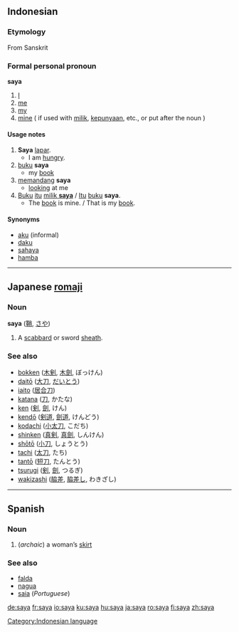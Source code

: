 ==Indonesian==

===Etymology===
From Sanskrit <!-- [[Category:Articles which need Devanagari script]] - Monier William does not list a similar meaning under saya [http://students.washington.edu/prem/mw/s.html] -warning, long page. Would need more information on what Sanskrit word this came from to add the devanagari-->

===Formal personal pronoun===
'''saya'''

# [[I]]
# [[me]]
# [[my]]
# [[mine]] ( if used with [[milik]], [[punya|kepunyaan]], etc., or put after the noun )

====Usage notes====
# '''Saya''' [[lapar]].
#* I am [[hungry]].
# [[buku]] '''saya'''
#* my [[book]]
# [[pandang|memandang]] '''saya'''
#* [[look]]ing at me
# [[buku|Buku]] [[itu]] <u>[[milik]] '''saya'''</u> / [[itu|Itu]] [[buku]] '''saya'''.
#* The [[book]] is mine. / That is my [[book]].

====Synonyms====
*[[aku]] (informal)
*[[daku]]
*[[sahaya]]
*[[hamba]]

[[Category:Indonesian language]]

----

==Japanese [[romaji]]==

===Noun===
'''saya''' ([[鞘]], [[さや]])

# A [[scabbard]] or sword [[sheath]].

===See also===
*[[bokken]] ([[木剣]], [[木劍]], ぼっけん)
*[[daitō]] ([[大刀]], [[だいとう]])
*[[iaito]] ([[居合刀]])
*[[katana]] ([[刀]], かたな)
*[[ken]] ([[剣]], [[劍]], けん)
*[[kendō]] ([[剣道]], [[劍道]], けんどう)
*[[kodachi]] ([[小太刀]], こだち)
*[[shinken]] ([[真剣]], [[真劍]], しんけん)
*[[shōtō]] ([[小刀]], しょうとう)
*[[tachi]] ([[太刀]], たち)
*[[tantō]] ([[短刀]], たんとう)
*[[tsurugi]] ([[剣]], [[劍]], つるぎ)
*[[wakizashi]] ([[脇差]], [[脇差し]], わきざし)

----

==Spanish==

===Noun===
{{es-noun-f}}

# (''archaic'') a woman’s [[skirt]]

===See also===
*[[falda]]
*[[nagua]]
*[[saia]] (''Portuguese'')

[[de:saya]]
[[fr:saya]]
[[io:saya]]
[[ku:saya]]
[[hu:saya]]
[[ja:saya]]
[[ro:saya]]
[[fi:saya]]
[[zh:saya]]